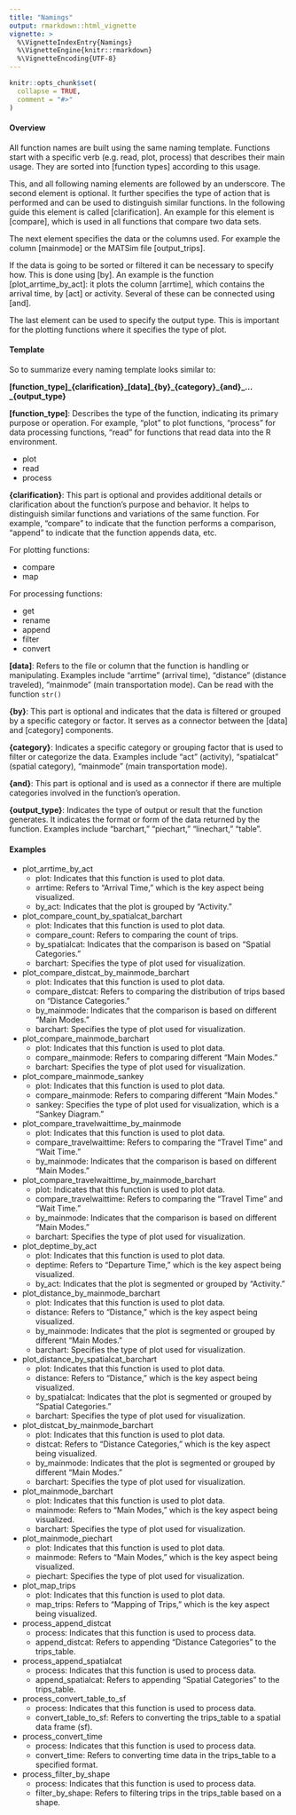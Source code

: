```yaml
---
title: "Namings"
output: rmarkdown::html_vignette
vignette: >
  %\VignetteIndexEntry{Namings}
  %\VignetteEngine{knitr::rmarkdown}
  %\VignetteEncoding{UTF-8}
---
```


```r
knitr::opts_chunk$set(
  collapse = TRUE,
  comment = "#>"
)
```


#### Overview

All function names are built using the same naming template. Functions start with a specific verb (e.g. read, plot, process) that describes their main usage. They are sorted into [function types] according to this usage.

This, and all following naming elements are followed by an underscore. The second element is optional. It further specifies the type of action that is performed and can be used to distinguish similar functions. In the following guide this element is called [clarification]. An example for this element is [compare], which is used in all functions that compare two data sets.

The next element specifies the data or the columns used. For example the column [mainmode] or the MATSim file [output_trips].

If the data is going to be sorted or filtered it can be necessary to specify how. This is done using [by]. An example is the function [plot_arrtime_by_act]: it plots the column [arrtime], which contains the arrival time, by [act] or activity. Several of these can be connected using [and].

The last element can be used to specify the output type. This is important for the plotting functions where it specifies the type of plot.

#### Template

So to summarize every naming template looks similar to:

**[function_type]\_{clarification}\_[data]\_{by}\_{category}\_{and}\_...\_{output_type}**

**[function_type]**: Describes the type of the function, indicating its primary purpose or operation. For example, "plot" to plot functions, "process" for data processing functions, "read" for functions that read data into the R environment.

- plot
- read
- process

**{clarification}**: This part is optional and provides additional details or clarification about the function's purpose and behavior. It helps to distinguish similar functions and variations of the same function. For example, "compare" to indicate that the function performs a comparison, "append" to indicate that the function appends data, etc.

For plotting functions:

- compare
- map

For processing functions:

- get
- rename 
- append
- filter
- convert

**[data]**: Refers to the file or column that the function is handling or manipulating. Examples include "arrtime" (arrival time), "distance" (distance traveled), "mainmode" (main transportation mode). Can be read with the function `str()`

**{by}**: This part is optional and indicates that the data is filtered or grouped by a specific category or factor. It serves as a connector between the [data] and [category] components.

**{category}**: Indicates a specific category or grouping factor that is used to filter or categorize the data. Examples include "act" (activity), "spatialcat" (spatial category), "mainmode" (main transportation mode).

**{and}**: This part is optional and is used as a connector if there are multiple categories involved in the function's operation.

**{output_type}**: Indicates the type of output or result that the function generates. It indicates the format or form of the data returned by the function. Examples include "barchart," "piechart," "linechart," "table".

#### Examples

- plot_arrtime_by_act
    - plot: Indicates that this function is used to plot data.
    - arrtime: Refers to "Arrival Time," which is the key aspect being visualized.
    - by_act: Indicates that the plot is grouped by "Activity."

- plot_compare_count_by_spatialcat_barchart
    - plot: Indicates that this function is used to plot data.
    - compare_count: Refers to comparing the count of trips.
    - by_spatialcat: Indicates that the comparison is based on "Spatial Categories."
    - barchart: Specifies the type of plot used for visualization.

- plot_compare_distcat_by_mainmode_barchart
    - plot: Indicates that this function is used to plot data.
    - compare_distcat: Refers to comparing the distribution of trips based on "Distance Categories."
    - by_mainmode: Indicates that the comparison is based on different "Main Modes."
    - barchart: Specifies the type of plot used for visualization.

- plot_compare_mainmode_barchart
    - plot: Indicates that this function is used to plot data.
    - compare_mainmode: Refers to comparing different "Main Modes."
    - barchart: Specifies the type of plot used for visualization.

- plot_compare_mainmode_sankey
    - plot: Indicates that this function is used to plot data.
    - compare_mainmode: Refers to comparing different "Main Modes."
    - sankey: Specifies the type of plot used for visualization, which is a "Sankey Diagram."

- plot_compare_travelwaittime_by_mainmode
    - plot: Indicates that this function is used to plot data.
    - compare_travelwaittime: Refers to comparing the "Travel Time" and "Wait Time."
    - by_mainmode: Indicates that the comparison is based on different "Main Modes."

- plot_compare_travelwaittime_by_mainmode_barchart
    - plot: Indicates that this function is used to plot data.
    - compare_travelwaittime: Refers to comparing the "Travel Time" and "Wait Time."
    - by_mainmode: Indicates that the comparison is based on different "Main Modes."
    - barchart: Specifies the type of plot used for visualization.

- plot_deptime_by_act
    - plot: Indicates that this function is used to plot data.
    - deptime: Refers to "Departure Time," which is the key aspect being visualized.
    - by_act: Indicates that the plot is segmented or grouped by "Activity."

- plot_distance_by_mainmode_barchart
    - plot: Indicates that this function is used to plot data.
    - distance: Refers to "Distance," which is the key aspect being visualized.
    - by_mainmode: Indicates that the plot is segmented or grouped by different "Main Modes."
    - barchart: Specifies the type of plot used for visualization.

- plot_distance_by_spatialcat_barchart
    - plot: Indicates that this function is used to plot data.
    - distance: Refers to "Distance," which is the key aspect being visualized.
    - by_spatialcat: Indicates that the plot is segmented or grouped by "Spatial Categories."
    - barchart: Specifies the type of plot used for visualization.

- plot_distcat_by_mainmode_barchart
    - plot: Indicates that this function is used to plot data.
    - distcat: Refers to "Distance Categories," which is the key aspect being visualized.
    - by_mainmode: Indicates that the plot is segmented or grouped by different "Main Modes."
    - barchart: Specifies the type of plot used for visualization.

- plot_mainmode_barchart
    - plot: Indicates that this function is used to plot data.
    - mainmode: Refers to "Main Modes," which is the key aspect being visualized.
    - barchart: Specifies the type of plot used for visualization.

- plot_mainmode_piechart
    - plot: Indicates that this function is used to plot data.
    - mainmode: Refers to "Main Modes," which is the key aspect being visualized.
    - piechart: Specifies the type of plot used for visualization.

- plot_map_trips
    - plot: Indicates that this function is used to plot data.
    - map_trips: Refers to "Mapping of Trips," which is the key aspect being visualized.

- process_append_distcat
    - process: Indicates that this function is used to process data.
    - append_distcat: Refers to appending "Distance Categories" to the trips_table.

- process_append_spatialcat
    - process: Indicates that this function is used to process data.
    - append_spatialcat: Refers to appending "Spatial Categories" to the trips_table.

- process_convert_table_to_sf
    - process: Indicates that this function is used to process data.
    - convert_table_to_sf: Refers to converting the trips_table to a spatial data frame (sf).

- process_convert_time
    - process: Indicates that this function is used to process data.
    - convert_time: Refers to converting time data in the trips_table to a specified format.

- process_filter_by_shape
    - process: Indicates that this function is used to process data.
    - filter_by_shape: Refers to filtering trips in the trips_table based on a shape.
